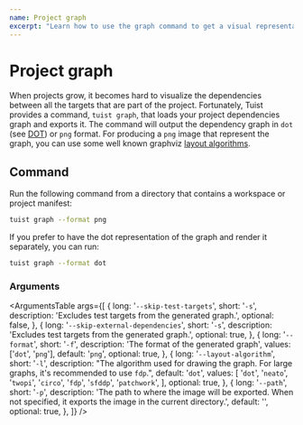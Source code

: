 ```yaml
---
name: Project graph
excerpt: "Learn how to use the graph command to get a visual representation of your project's dependency graph"
---
```


# Project graph

When projects grow, it becomes hard to visualize the dependencies between all the targets that are part of the project. Fortunately, Tuist provides a command, `tuist graph`, that loads your project dependencies graph and exports it.
The command will output the dependency graph in `dot` (see [DOT](<https://en.wikipedia.org/wiki/DOT_(graph_description_language)>)) or `png` format.
For producing a `png` image that represent the graph, you can use some well known graphviz [layout algorithms](https://graphviz.org/documentation/).

## Command

Run the following command from a directory that contains a workspace or project manifest:

```bash
tuist graph --format png
```

If you prefer to have the dot representation of the graph and render it separately, you can run:

```bash
tuist graph --format dot
```

### Arguments

<ArgumentsTable
  args={[
    {
      long: '`--skip-test-targets`',
      short: '`-s`',
      description: 'Excludes test targets from the generated graph.',
      optional: false,
    },
    {
      long: '`--skip-external-dependencies`',
      short: '`-s`',
      description: 'Excludes test targets from the generated graph.',
      optional: true,
    },
    {
      long: '`--format`',
      short: '`-f`',
      description: 'The format of the generated graph',
      values: ['`dot`', '`png`'],
      default: '`png`',
      optional: true,
    },
    {
      long: '`--layout-algorithm`',
      short: '`-l`',
      description:
        "The algorithm used for drawing the graph. For large graphs, it's recommended to use `fdp`.",
      default: '`dot`',
      values: [
        '`dot`',
        '`neato`',
        '`twopi`',
        '`circo`',
        '`fdp`',
        '`sfddp`',
        '`patchwork`',
      ],
      optional: true,
    },
    {
      long: '`--path`',
      short: '`-p`',
      description:
        'The path to where the image will be exported. When not specified, it exports the image in the current directory.',
      default: '',
      optional: true,
    },
  ]}
/>
